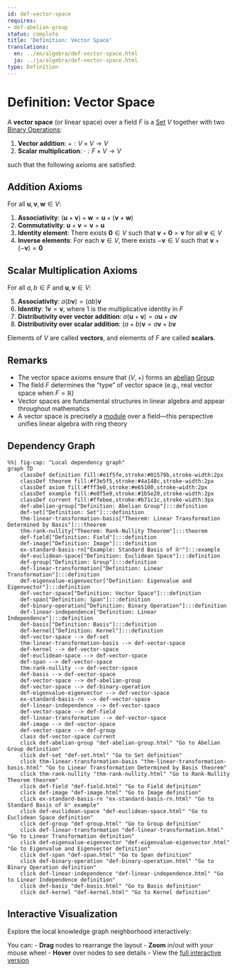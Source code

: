 ```yaml
---
id: def-vector-space
requires:
- def-abelian-group
status: complete
title: 'Definition: Vector Space'
translations:
  en: ../en/algebra/def-vector-space.html
  ja: ../ja/algebra/def-vector-space.html
type: Definition
---
```


# Definition: Vector Space {#def-vector-space}

A **vector space** (or linear space) over a field $F$ is a [Set](../logic-set-theory/def-set.qmd) $V$ together with two [Binary Operations](def-binary-operation.qmd):

1. **Vector addition**: $+ : V \times V \to V$
2. **Scalar multiplication**: $\cdot : F \times V \to V$

such that the following axioms are satisfied:

## Addition Axioms

For all $\mathbf{u}, \mathbf{v}, \mathbf{w} \in V$:

1. **Associativity**: $(\mathbf{u} + \mathbf{v}) + \mathbf{w} = \mathbf{u} + (\mathbf{v} + \mathbf{w})$
2. **Commutativity**: $\mathbf{u} + \mathbf{v} = \mathbf{v} + \mathbf{u}$
3. **Identity element**: There exists $\mathbf{0} \in V$ such that $\mathbf{v} + \mathbf{0} = \mathbf{v}$ for all $\mathbf{v} \in V$
4. **Inverse elements**: For each $\mathbf{v} \in V$, there exists $-\mathbf{v} \in V$ such that $\mathbf{v} + (-\mathbf{v}) = \mathbf{0}$

## Scalar Multiplication Axioms

For all $a, b \in F$ and $\mathbf{u}, \mathbf{v} \in V$:

5. **Associativity**: $a(b\mathbf{v}) = (ab)\mathbf{v}$
6. **Identity**: $1\mathbf{v} = \mathbf{v}$, where $1$ is the multiplicative identity in $F$
7. **Distributivity over vector addition**: $a(\mathbf{u} + \mathbf{v}) = a\mathbf{u} + a\mathbf{v}$
8. **Distributivity over scalar addition**: $(a + b)\mathbf{v} = a\mathbf{v} + b\mathbf{v}$

Elements of $V$ are called **vectors**, and elements of $F$ are called **scalars**.

## Remarks

- The vector space axioms ensure that $(V, +)$ forms an [abelian](def-abelian-group.qmd) [Group](def-group.qmd)
- The field $F$ determines the "type" of vector space (e.g., real vector space when $F = \mathbb{R}$)
- Vector spaces are fundamental structures in linear algebra and appear throughout mathematics
- A vector space is precisely a [module](def-module.qmd) over a field—this perspective unifies linear algebra with ring theory

## Dependency Graph

```mermaid
%%| fig-cap: "Local dependency graph"
graph TD
    classDef definition fill:#e1f5fe,stroke:#01579b,stroke-width:2px
    classDef theorem fill:#f3e5f5,stroke:#4a148c,stroke-width:2px
    classDef axiom fill:#fff3e0,stroke:#e65100,stroke-width:2px
    classDef example fill:#e8f5e9,stroke:#1b5e20,stroke-width:2px
    classDef current fill:#ffebee,stroke:#b71c1c,stroke-width:3px
    def-abelian-group["Definition: Abelian Group"]:::definition
    def-set["Definition: Set"]:::definition
    thm-linear-transformation-basis["Theorem: Linear Transformation Determined by Basis"]:::theorem
    thm-rank-nullity["Theorem: Rank-Nullity Theorem"]:::theorem
    def-field["Definition: Field"]:::definition
    def-image["Definition: Image"]:::definition
    ex-standard-basis-rn["Example: Standard Basis of ℝⁿ"]:::example
    def-euclidean-space["Definition: Euclidean Space"]:::definition
    def-group["Definition: Group"]:::definition
    def-linear-transformation["Definition: Linear Transformation"]:::definition
    def-eigenvalue-eigenvector["Definition: Eigenvalue and Eigenvector"]:::definition
    def-vector-space["Definition: Vector Space"]:::definition
    def-span["Definition: Span"]:::definition
    def-binary-operation["Definition: Binary Operation"]:::definition
    def-linear-independence["Definition: Linear Independence"]:::definition
    def-basis["Definition: Basis"]:::definition
    def-kernel["Definition: Kernel"]:::definition
    def-vector-space --> def-set
    thm-linear-transformation-basis --> def-vector-space
    def-kernel --> def-vector-space
    def-euclidean-space --> def-vector-space
    def-span --> def-vector-space
    thm-rank-nullity --> def-vector-space
    def-basis --> def-vector-space
    def-vector-space --> def-abelian-group
    def-vector-space --> def-binary-operation
    def-eigenvalue-eigenvector --> def-vector-space
    ex-standard-basis-rn --> def-vector-space
    def-linear-independence --> def-vector-space
    def-vector-space --> def-field
    def-linear-transformation --> def-vector-space
    def-image --> def-vector-space
    def-vector-space --> def-group
    class def-vector-space current
    click def-abelian-group "def-abelian-group.html" "Go to Abelian Group definition"
    click def-set "def-set.html" "Go to Set definition"
    click thm-linear-transformation-basis "thm-linear-transformation-basis.html" "Go to Linear Transformation Determined by Basis theorem"
    click thm-rank-nullity "thm-rank-nullity.html" "Go to Rank-Nullity Theorem theorem"
    click def-field "def-field.html" "Go to Field definition"
    click def-image "def-image.html" "Go to Image definition"
    click ex-standard-basis-rn "ex-standard-basis-rn.html" "Go to Standard Basis of ℝⁿ example"
    click def-euclidean-space "def-euclidean-space.html" "Go to Euclidean Space definition"
    click def-group "def-group.html" "Go to Group definition"
    click def-linear-transformation "def-linear-transformation.html" "Go to Linear Transformation definition"
    click def-eigenvalue-eigenvector "def-eigenvalue-eigenvector.html" "Go to Eigenvalue and Eigenvector definition"
    click def-span "def-span.html" "Go to Span definition"
    click def-binary-operation "def-binary-operation.html" "Go to Binary Operation definition"
    click def-linear-independence "def-linear-independence.html" "Go to Linear Independence definition"
    click def-basis "def-basis.html" "Go to Basis definition"
    click def-kernel "def-kernel.html" "Go to Kernel definition"
```

## Interactive Visualization

Explore the local knowledge graph neighborhood interactively:

::: {.graph-viz data-id="def-vector-space" data-width="700" data-height="500"}
:::

You can:
- **Drag** nodes to rearrange the layout
- **Zoom** in/out with your mouse wheel
- **Hover** over nodes to see details
- View the [full interactive version](../../output/interactive/def-vector-space.html){target="_blank"}
